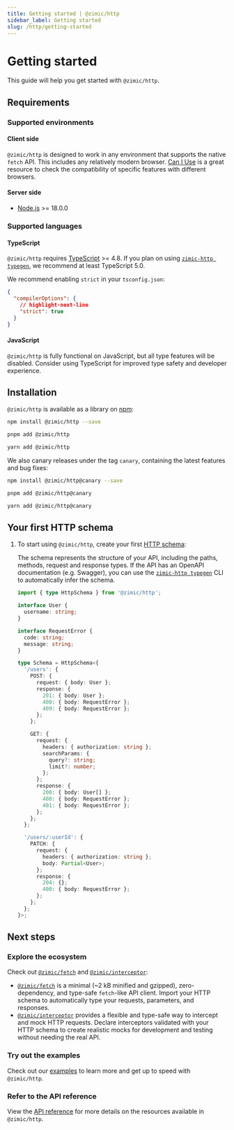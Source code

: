 ```yaml
---
title: Getting started | @zimic/http
sidebar_label: Getting started
slug: /http/getting-started
---
```



# Getting started

This guide will help you get started with `@zimic/http`.

## Requirements

### Supported environments

#### Client side

`@zimic/http` is designed to work in any environment that supports the native `fetch` API. This includes any relatively
modern browser. [Can I Use](https://caniuse.com/?search=fetch) is a great resource to check the compatibility of
specific features with different browsers.

#### Server side

- [Node.js](https://nodejs.org) >= 18.0.0

### Supported languages

#### TypeScript

`@zimic/http` requires [TypeScript](https://www.typescriptlang.org) >= 4.8. If you plan on using
[`zimic-http typegen`](/docs/http/cli/typegen), we recommend at least TypeScript 5.0.

We recommend enabling `strict` in your `tsconfig.json`:

```json title='tsconfig.json'
{
  "compilerOptions": {
    // highlight-next-line
    "strict": true
  }
}
```

#### JavaScript

`@zimic/http` is fully functional on JavaScript, but all type features will be disabled. Consider using TypeScript for
improved type safety and developer experience.

## Installation

`@zimic/http` is available as a library on [npm](https://www.npmjs.com/package/@zimic/http):

<Tabs groupId="package-managers" deafult>
  <TabItem value="npm" label="npm">

```bash
npm install @zimic/http --save
```

  </TabItem>
  <TabItem value="pnpm" label="pnpm">

```bash
pnpm add @zimic/http
```

  </TabItem>
  <TabItem value="yarn" label="yarn">

```bash
yarn add @zimic/http
```

  </TabItem>
</Tabs>

We also canary releases under the tag `canary`, containing the latest features and bug fixes:

<Tabs groupId="package-managers" deafult>
  <TabItem value="npm" label="npm">

```bash
npm install @zimic/http@canary --save
```

  </TabItem>
  <TabItem value="pnpm" label="pnpm">

```bash
pnpm add @zimic/http@canary
```

  </TabItem>
  <TabItem value="yarn" label="yarn">

```bash
yarn add @zimic/http@canary
```

  </TabItem>
</Tabs>

## Your first HTTP schema

1. To start using `@zimic/http`, create your first [HTTP schema](/docs/zimic-http/guides/1-http-schemas.md):

   The schema represents the structure of your API, including the paths, methods, request and response types. If the API
   has an OpenAPI documentation (e.g. Swagger), you can use the
   [`zimic-http typegen`](/docs/zimic-http/guides/3-typegen.md) CLI to automatically infer the schema.

   ```ts title='schema.ts'
   import { type HttpSchema } from '@zimic/http';

   interface User {
     username: string;
   }

   interface RequestError {
     code: string;
     message: string;
   }

   type Schema = HttpSchema<{
     '/users': {
       POST: {
         request: { body: User };
         response: {
           201: { body: User };
           400: { body: RequestError };
           409: { body: RequestError };
         };
       };

       GET: {
         request: {
           headers: { authorization: string };
           searchParams: {
             query?: string;
             limit?: number;
           };
         };
         response: {
           200: { body: User[] };
           400: { body: RequestError };
           401: { body: RequestError };
         };
       };
     };

     '/users/:userId': {
       PATCH: {
         request: {
           headers: { authorization: string };
           body: Partial<User>;
         };
         response: {
           204: {};
           400: { body: RequestError };
         };
       };
     };
   }>;
   ```

## Next steps

### Explore the ecosystem

Check out [`@zimic/fetch`](../../packages/zimic-fetch) and [`@zimic/interceptor`](../../packages/zimic-interceptor):

- [`@zimic/fetch`](../../packages/zimic-fetch) is a minimal (~2 kB minified and gzipped), zero-dependency, and type-safe
  `fetch`-like API client. Import your HTTP schema to automatically type your requests, parameters, and responses.
- [`@zimic/interceptor`](../../packages/zimic-interceptor) provides a flexible and type-safe way to intercept and mock
  HTTP requests. Declare interceptors validated with your HTTP schema to create realistic mocks for development and
  testing without needing the real API.

### Try out the examples

Check out our [examples](/docs/zimic/2-examples/2-exampĺes.md) to learn more and get up to speed with `@zimic/http`.

### Refer to the API reference

View the [API reference](/docs/http/api) for more details on the resources available in `@zimic/http`.
